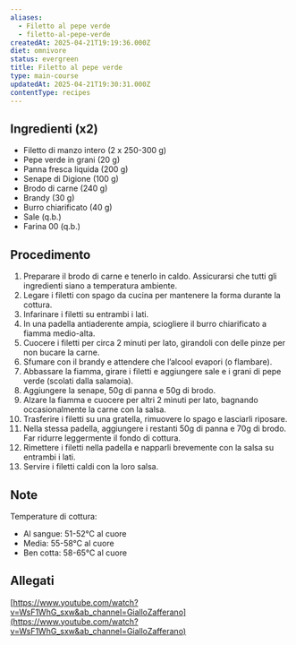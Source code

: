 ```yaml
---
aliases:
  - Filetto al pepe verde
  - filetto-al-pepe-verde
createdAt: 2025-04-21T19:19:36.000Z
diet: omnivore
status: evergreen
title: Filetto al pepe verde
type: main-course
updatedAt: 2025-04-21T19:30:31.000Z
contentType: recipes
---
```

## Ingredienti (x2)

- Filetto di manzo intero (2 x 250-300 g)
- Pepe verde in grani (20 g)
- Panna fresca liquida (200 g)
- Senape di Digione (100 g)
- Brodo di carne (240 g)
- Brandy (30 g)
- Burro chiarificato (40 g)
- Sale (q.b.)
- Farina 00 (q.b.)

## Procedimento

1. Preparare il brodo di carne e tenerlo in caldo. Assicurarsi che tutti gli ingredienti siano a temperatura ambiente.
2. Legare i filetti con spago da cucina per mantenere la forma durante la cottura.
3. Infarinare i filetti su entrambi i lati.
4. In una padella antiaderente ampia, sciogliere il burro chiarificato a fiamma medio-alta.
5. Cuocere i filetti per circa 2 minuti per lato, girandoli con delle pinze per non bucare la carne.
6. Sfumare con il brandy e attendere che l’alcool evapori (o flambare).
7. Abbassare la fiamma, girare i filetti e aggiungere sale e i grani di pepe verde (scolati dalla salamoia).
8. Aggiungere la senape, 50g di panna e 50g di brodo.
9. Alzare la fiamma e cuocere per altri 2 minuti per lato, bagnando occasionalmente la carne con la salsa.
10. Trasferire i filetti su una gratella, rimuovere lo spago e lasciarli riposare.
11. Nella stessa padella, aggiungere i restanti 50g di panna e 70g di brodo. Far ridurre leggermente il fondo di cottura.
12. Rimettere i filetti nella padella e napparli brevemente con la salsa su entrambi i lati.
13. Servire i filetti caldi con la loro salsa.

## Note

Temperature di cottura:

- Al sangue: 51-52°C al cuore
- Media: 55-58°C al cuore
- Ben cotta: 58-65°C al cuore

## Allegati

[https://www.youtube.com/watch?v=WsF1WhG_sxw&ab_channel=GialloZafferano](https://www.youtube.com/watch?v=WsF1WhG_sxw&ab_channel=GialloZafferano)
